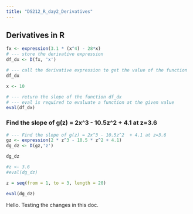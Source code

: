 ```yaml
---
title: "DS212_R_day2_Derivatives"
---
```


## Derivatives in R

```r
fx <- expression(3.1 * (x^4) - 28*x)
# --- store the derivative expression
df_dx <- D(fx, 'x')

# --- call the derivative expression to get the value of the function
df_dx

x <- 10

# --- return the slope of the function df_dx
# --- eval is required to evaluate a function at the given value
eval(df_dx)


```

### Find the slope of g(z) = 2x^3 - 10.5z^2  + 4.1 at z=3.6

```r
# --- Find the slope of g(z) = 2x^3 - 10.5z^2  + 4.1 at z=3.6
gz <- expression(2 * z^3 - 10.5 * z^2 + 4.1)
dg_dz <- D(gz,'z')

dg_dz

#z <- 3.6
#eval(dg_dz)

z = seq(from = 1, to = 3, length = 20)

eval(dg_dz)
```
Hello. Testing the changes in this doc.

